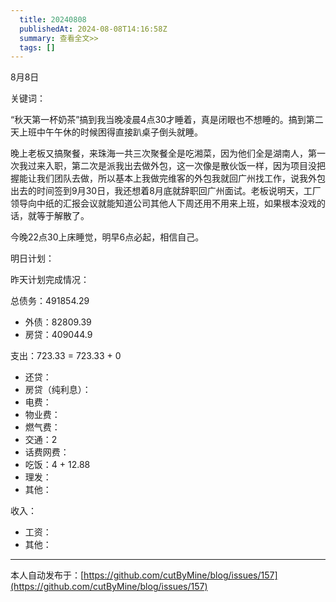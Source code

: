 ```yaml
---
  title: 20240808
  publishedAt: 2024-08-08T14:16:58Z
  summary: 查看全文>>
  tags: []
---
```


8月8日 

关键词：

“秋天第一杯奶茶”搞到我当晚凌晨4点30才睡着，真是闭眼也不想睡的。搞到第二天上班中午午休的时候困得直接趴桌子倒头就睡。

晚上老板又搞聚餐，来珠海一共三次聚餐全是吃湘菜，因为他们全是湖南人，第一次我过来入职，第二次是派我出去做外包，这一次像是散伙饭一样，因为项目没把握能让我们团队去做，所以基本上我做完维客的外包我就回广州找工作，说我外包出去的时间签到9月30日，我还想着8月底就辞职回广州面试。老板说明天，工厂领导向中纸的汇报会议就能知道公司其他人下周还用不用来上班，如果根本没戏的话，就等于解散了。

今晚22点30上床睡觉，明早6点必起，相信自己。

明日计划：

昨天计划完成情况：

总债务：491854.29
- 外债：82809.39
- 房贷：409044.9

支出：723.33 = 723.33 + 0
- 还贷：
- 房贷（纯利息）：
- 电费：
- 物业费：
- 燃气费：
- 交通：2
- 话费网费：
- 吃饭：4 + 12.88
- 理发：
- 其他：

收入：
- 工资：
- 其他：


---
本人自动发布于：[https://github.com/cutByMine/blog/issues/157](https://github.com/cutByMine/blog/issues/157)
